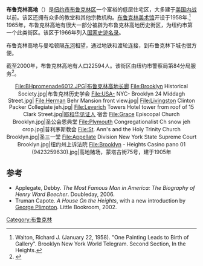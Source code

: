 {{Infobox settlement
<!-- Basic info -->
|name = 布鲁克林高地
|settlement_type = 
<!-- images and maps -->
|image_skyline = 62 Montague Street Brooklyn heights july2006a.jpg
|imagesize = 275px
|image_caption = 
<!-- coordinates -->
| latd  = 40 |latm  = 41 |lats  = 44 |latNS  = N
| longd = 73 |longm = 59 |longs = 42 |longEW = W
| coor_pinpoint           = 
| coordinates_type        = city_region:US_dim:1000
| coordinates_display     = inline,title
| coordinates_footnotes   = 
| coordinates_region      = 
|pushpin_map = New York City
|pushpin_label_position =
|pushpin_map_caption = 在纽约市的位置
|pushpin_mapsize =
<!-- location ------------------>
| subdivision_type        = 国家
| subdivision_name        = {{flag|United States}}
| subdivision_type1       = 州
| subdivision_name1       = {{flag|New York}}
| subdivision_type2       = 市
| subdivision_name2       = [[纽约市|纽约市]]
| subdivision_type3       = 区
| subdivision_name3       = [[布鲁克林|布鲁克林]]
<!-- Languages -->
|parts_type =语言<ref>"[http://www.neighborhoodscout.com/ny/brooklyn/brooklyn-heights/#demographics Census data] {{Wayback|url=http://www.neighborhoodscout.com/ny/brooklyn/brooklyn-heights/#demographics |date=20210308180652 }}</ref>
|p1 = 82.5% [[英语|英语]]
|p2 = 3.6% [[西班牙语|西班牙语]]
|p3 = 2.8% [[法语|法语]]
|p4 = 2.3% [[汉语|汉语]]
|p5 = 1.8% [[韩语|韩语]]
|p6 = 1.6% [[希伯来语|希伯来语]]
|p7 = 1.3% [[印地语|印地语]]
|p8 = 4.1% 其他
<!-- Area -->
|unit_pref = Imperial
|area_footnotes =
|area_total_sq_mi =0.320
|population_as_of = 2010
|population_footnotes =
|population_total = 20,256
|population_note = 
|population_density_km2 = auto
|demographics_type1 =种族<ref>{{cite web|last=|first=|title=Brooklyn Heights Demographics Data|url=http://www.city-data.com/neighborhood/Brooklyn-Heights-Brooklyn-NY.html|date=2012|access-date=2015-07-27|archive-date=2021-02-24|archive-url=https://web.archive.org/web/20210224191332/http://www.city-data.com/neighborhood/Brooklyn-Heights-Brooklyn-NY.html|dead-url=no}}</ref> 
|demographics1_footnotes =
|demographics1_title1 =白人
|demographics1_info1 = 77%
|demographics1_title2 =黑人
|demographics1_info2 = 7%
|demographics1_title3 =西裔
|demographics1_info3 = 8%
|demographics1_title4 =亚裔
|demographics1_info4 = 5%
|demographics1_title5 =其他
|demographics1_info5 = 3%
}}
'''布鲁克林高地'''（{{lang-en|Brooklyn Heights}}）是[[纽约市|纽约市]][[布鲁克林区|布鲁克林区]]一个富裕的低层住宅区，大多建于[[美国内战|美国内战]]以前。该区还拥有众多的教堂和其他宗教机构。[[布鲁克林美术馆|布鲁克林美术馆]]开设于1958年.<ref>Walton, Richard J. (January 22, 1958). "One Painting Leads to Birth of Gallery". Brooklyn New York World Telegram. Second Section, In the Heights.</ref> 1965年，布鲁克林高地有很大一部分被辟为布鲁克林高地历史街区，为纽约市第一个此类街区。该区于1966年列入[[国家史迹名录|国家史迹名录]]。

布鲁克林高地与曼哈顿隔[[東河_(紐約市)|东河]]相望，通过地铁和渡轮连接，到布鲁克林下城也很方便。

截至2000年，布鲁克林高地有人口22594人。该街区由纽约市警察局第84分局服务<ref>{{Cite web |url=http://www.nyc.gov/html/nypd/html/precincts/precinct_084.shtml |title=84th Precinct, NYPD |access-date=2015-07-27 |archive-date=2021-02-28 |archive-url=https://web.archive.org/web/20210228214355/http://www.nyc.gov/html/nypd/html/precincts/precinct_084.shtml |dead-url=no }}</ref>。​​ 
 
<div align=center><gallery mode=packed widths="132px" heights="175px">
File:BHpromenade6012.JPG|布鲁克林高地长廊
File:Brooklyn Historical Society.jpg|布鲁克林历史学会
File:USA- NYC- Brooklyn 24 Middagh Street.jpg|
File:Herman Behr Mansion front view.jpg|
File:Livingston Clinton Packer Collegiate jeh.jpg|
File:Leverich Towers Hotel tower from roof of 15 Clark Street.jpg|[[耶和华见证人|耶和华见证人]] 宿舍
File:Grace Episcopal Church Brooklyn.jpg|圣公会恩典堂
File:Plymouth Congregationalist Ch snow jeh crop.jpg|普利茅斯教会
File:St. Ann's and the Holy Trinity Church Brooklyn.jpg|圣三一堂
File:Appellate Division New York State Supreme Court Brooklyn.jpg|纽约州上诉法院
File:Brooklyn - Heights Casino pano 01 (9423259630).jpg|高地赌场，蒙塔古街75号，建于1905年
</gallery></div>

==参考==
{{Reflist|30em}}
* Applegate, Debby. ''The Most Famous Man in America: The Biography of Henry Ward Beecher''. Doubleday, 2006.
* Truman Capote. ''A House On the Heights'', with a new introduction by [[George_Plimpton|George Plimpton]]. Little Bookroom, 2002.

{{Geographic location|noicon=yes
| Northwest = 布鲁克林大桥公园
| North = 富尔顿轮渡
| Northeast = [[Dumbo,_Brooklyn|DUMBO]]灯波, [[Vinegar_Hill,_Brooklyn|Vinegar Hill]]醋山
| West = 布鲁克林大桥公园, 布鲁克林高地长廊
| Center = 布鲁克林高地
| East = 布鲁克林下城、太平洋公园
| Southwest = 哥伦比亚街滨水区
| South = 鹅卵石山
| Southeast = Boerum 山
}}
[[Category:布鲁克林|Category:布鲁克林]]